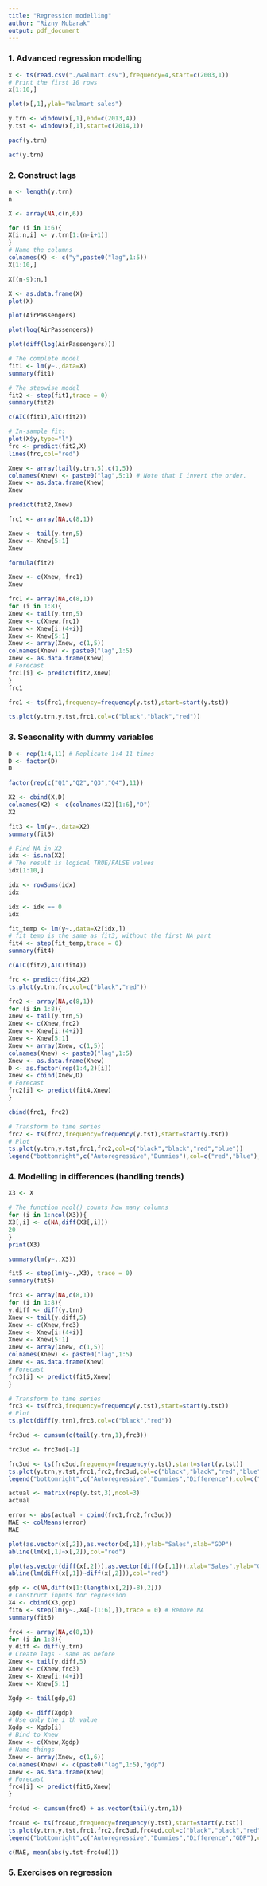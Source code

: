 ```yaml
---
title: "Regression modelling"
author: "Rizny Mubarak"
output: pdf_document
---
```


### 1. Advanced regression modelling

```r
x <- ts(read.csv("./walmart.csv"),frequency=4,start=c(2003,1))
# Print the first 10 rows
x[1:10,]
```

```r
plot(x[,1],ylab="Walmart sales")
```

```r
y.trn <- window(x[,1],end=c(2013,4))
y.tst <- window(x[,1],start=c(2014,1))
```

```r
pacf(y.trn)
```

```r
acf(y.trn)
```

### 2. Construct lags

```r
n <- length(y.trn)
n
```

```r
X <- array(NA,c(n,6))
```

```r

for (i in 1:6){
X[i:n,i] <- y.trn[1:(n-i+1)]
}
# Name the columns
colnames(X) <- c("y",paste0("lag",1:5))
X[1:10,]
```

```r
X[(n-9):n,]
```

```r
X <- as.data.frame(X)
plot(X)
```

```r
plot(AirPassengers)
```

```r
plot(log(AirPassengers))
```

```r
plot(diff(log(AirPassengers)))
```

```r
# The complete model
fit1 <- lm(y~.,data=X)
summary(fit1)
```

```r
# The stepwise model
fit2 <- step(fit1,trace = 0)
summary(fit2)
```

```r
c(AIC(fit1),AIC(fit2))
```

```r
# In-sample fit:
plot(X$y,type="l")
frc <- predict(fit2,X)
lines(frc,col="red")
```

```r
Xnew <- array(tail(y.trn,5),c(1,5))
colnames(Xnew) <- paste0("lag",5:1) # Note that I invert the order.
Xnew <- as.data.frame(Xnew)
Xnew
```

```r
predict(fit2,Xnew)
```

```r
frc1 <- array(NA,c(8,1))
```

```r
Xnew <- tail(y.trn,5)
Xnew <- Xnew[5:1]
Xnew
```

```r
formula(fit2)
```

```r
Xnew <- c(Xnew, frc1)
Xnew
```

```r
frc1 <- array(NA,c(8,1))
for (i in 1:8){
Xnew <- tail(y.trn,5)
Xnew <- c(Xnew,frc1)
Xnew <- Xnew[i:(4+i)]
Xnew <- Xnew[5:1]
Xnew <- array(Xnew, c(1,5)) 
colnames(Xnew) <- paste0("lag",1:5) 
Xnew <- as.data.frame(Xnew)
# Forecast
frc1[i] <- predict(fit2,Xnew)
}
frc1
```

```r
frc1 <- ts(frc1,frequency=frequency(y.tst),start=start(y.tst))
```

```r
ts.plot(y.trn,y.tst,frc1,col=c("black","black","red"))
```

### 3. Seasonality with dummy variables

```r
D <- rep(1:4,11) # Replicate 1:4 11 times
D <- factor(D)
D
```

```r
factor(rep(c("Q1","Q2","Q3","Q4"),11))
```

```r
X2 <- cbind(X,D)
colnames(X2) <- c(colnames(X2)[1:6],"D")
X2
```

```r
fit3 <- lm(y~.,data=X2)
summary(fit3)
```

```r
# Find NA in X2
idx <- is.na(X2)
# The result is logical TRUE/FALSE values
idx[1:10,]
```

```r
idx <- rowSums(idx)
idx
```

```r
idx <- idx == 0
idx
```

```r
fit_temp <- lm(y~.,data=X2[idx,])
# fit_temp is the same as fit3, without the first NA part
fit4 <- step(fit_temp,trace = 0)
summary(fit4)
```

```r
c(AIC(fit2),AIC(fit4))
```

```r
frc <- predict(fit4,X2)
ts.plot(y.trn,frc,col=c("black","red"))
```

```r
frc2 <- array(NA,c(8,1))
for (i in 1:8){
Xnew <- tail(y.trn,5)
Xnew <- c(Xnew,frc2)
Xnew <- Xnew[i:(4+i)]
Xnew <- Xnew[5:1]
Xnew <- array(Xnew, c(1,5))
colnames(Xnew) <- paste0("lag",1:5)
Xnew <- as.data.frame(Xnew)
D <- as.factor(rep(1:4,2)[i])
Xnew <- cbind(Xnew,D)
# Forecast
frc2[i] <- predict(fit4,Xnew)
}
```

```r
cbind(frc1, frc2)
```

```r
# Transform to time series
frc2 <- ts(frc2,frequency=frequency(y.tst),start=start(y.tst))
# Plot
ts.plot(y.trn,y.tst,frc1,frc2,col=c("black","black","red","blue"))
legend("bottomright",c("Autoregressive","Dummies"),col=c("red","blue"),lty=1)
```

### 4. Modelling in differences (handling trends)

```r
X3 <- X
```

```r
# The function ncol() counts how many columns
for (i in 1:ncol(X3)){
X3[,i] <- c(NA,diff(X3[,i]))
20
}
print(X3)
```

```r
summary(lm(y~.,X3))
```

```r
fit5 <- step(lm(y~.,X3), trace = 0)
summary(fit5)
```

```r
frc3 <- array(NA,c(8,1))
for (i in 1:8){
y.diff <- diff(y.trn)
Xnew <- tail(y.diff,5)
Xnew <- c(Xnew,frc3)
Xnew <- Xnew[i:(4+i)]
Xnew <- Xnew[5:1]
Xnew <- array(Xnew, c(1,5))
colnames(Xnew) <- paste0("lag",1:5)
Xnew <- as.data.frame(Xnew)
# Forecast
frc3[i] <- predict(fit5,Xnew)
}
```

```r
# Transform to time series
frc3 <- ts(frc3,frequency=frequency(y.tst),start=start(y.tst))
# Plot
ts.plot(diff(y.trn),frc3,col=c("black","red"))
```

```r
frc3ud <- cumsum(c(tail(y.trn,1),frc3))

```

```r
frc3ud <- frc3ud[-1]
```

```r
frc3ud <- ts(frc3ud,frequency=frequency(y.tst),start=start(y.tst))
ts.plot(y.trn,y.tst,frc1,frc2,frc3ud,col=c("black","black","red","blue","magenta"))
legend("bottomright",c("Autoregressive","Dummies","Difference"),col=c("red","blue","magenta"),lty=1)
```

```r
actual <- matrix(rep(y.tst,3),ncol=3)
actual
```

```r
error <- abs(actual - cbind(frc1,frc2,frc3ud))
MAE <- colMeans(error)
MAE
```

```r
plot(as.vector(x[,2]),as.vector(x[,1]),ylab="Sales",xlab="GDP")
abline(lm(x[,1]~x[,2]),col="red")
```

```r
plot(as.vector(diff(x[,2])),as.vector(diff(x[,1])),xlab="Sales",ylab="GDP")
abline(lm(diff(x[,1])~diff(x[,2])),col="red")
```

```r
gdp <- c(NA,diff(x[1:(length(x[,2])-8),2]))
# Construct inputs for regression
X4 <- cbind(X3,gdp)
fit6 <- step(lm(y~.,X4[-(1:6),]),trace = 0) # Remove NA
summary(fit6)
```

```r
frc4 <- array(NA,c(8,1))
for (i in 1:8){
y.diff <- diff(y.trn)
# Create lags - same as before
Xnew <- tail(y.diff,5)
Xnew <- c(Xnew,frc3)
Xnew <- Xnew[i:(4+i)]
Xnew <- Xnew[5:1]

Xgdp <- tail(gdp,9)

Xgdp <- diff(Xgdp)
# Use only the i th value
Xgdp <- Xgdp[i]
# Bind to Xnew
Xnew <- c(Xnew,Xgdp)
# Name things
Xnew <- array(Xnew, c(1,6))
colnames(Xnew) <- c(paste0("lag",1:5),"gdp")
Xnew <- as.data.frame(Xnew)
# Forecast
frc4[i] <- predict(fit6,Xnew)
}
```

```r
frc4ud <- cumsum(frc4) + as.vector(tail(y.trn,1))
```

```r
frc4ud <- ts(frc4ud,frequency=frequency(y.tst),start=start(y.tst))
ts.plot(y.trn,y.tst,frc1,frc2,frc3ud,frc4ud,col=c("black","black","red","blue","magenta","brown"))
legend("bottomright",c("Autoregressive","Dummies","Difference","GDP"),col=c("red","blue","magenta","brown"),
```

```r
c(MAE, mean(abs(y.tst-frc4ud)))
```

### 5. Exercises on regression
